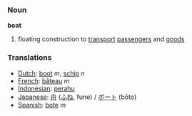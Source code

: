 === Noun ===
'''boat'''

#floating construction to [[transport]] [[passengers]] and [[goods]]

=== Translations ===
*[[Dutch]]: [[boot]] ''m'', [[schip]] ''n''
*[[French]]: [[bâteau]] ''m''
*[[Indonesian]]: [[perahu]]
*[[Japanese]]: [[舟]] ([[ふね]], fune) / [[ボート]] (bōto)
*[[Spanish]]: [[bote]] ''m''